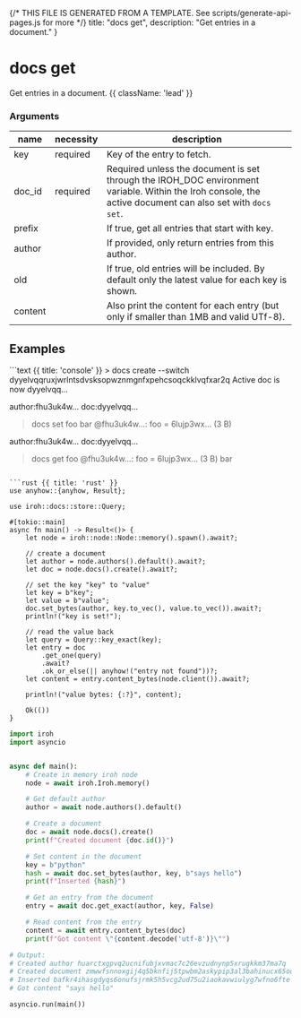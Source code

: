 {/* THIS FILE IS GENERATED FROM A TEMPLATE. See scripts/generate-api-pages.js for more */}
    title: "docs get",
    description: "Get entries in a document."
}

<div className='not-prose mb-5'>
    <Breadcrumbs pages={[
        { name: 'API', href: '/docs/api', current: false },
        { name: 'docs get', href: '/docs/api/docs-get', current: true },
    ]} />
</div>

# docs get

Get entries in a document. {{ className: 'lead' }}


### Arguments

| name | necessity | description |
| ---- | --------- | ----------- |
| key  | required | Key of the entry to fetch. |
| doc_id  | required | Required unless the document is set through the IROH_DOC environment variable. Within the Iroh console, the active document can also set with `docs set`. |
| prefix  |  | If true, get all entries that start with key. |
| author  |  | If provided, only return entries from this author. |
| old  |  | If true, old entries will be included. By default only the latest value for each key is shown. |
| content  |  | Also print the content for each entry (but only if smaller than 1MB and valid UTf-8). |



## Examples

<CodeGroup title="docs get">
```text {{ title: 'console' }}
> docs create --switch
dyyelvqqruxjwrlntsdvsksopwznmgnfxpehcsoqckklvqfxar2q
Active doc is now dyyelvqq…

author:fhu3uk4w… doc:dyyelvqq…
> docs set foo bar
@fhu3uk4w…: foo = 6lujp3wx… (3 B)

author:fhu3uk4w… doc:dyyelvqq…
> docs get foo
@fhu3uk4w…: foo = 6lujp3wx… (3 B)
bar


```

```rust {{ title: 'rust' }}
use anyhow::{anyhow, Result};

use iroh::docs::store::Query;

#[tokio::main]
async fn main() -> Result<()> {
    let node = iroh::node::Node::memory().spawn().await?;

    // create a document
    let author = node.authors().default().await?;
    let doc = node.docs().create().await?;

    // set the key "key" to "value"
    let key = b"key";
    let value = b"value";
    doc.set_bytes(author, key.to_vec(), value.to_vec()).await?;
    println!("key is set!");

    // read the value back
    let query = Query::key_exact(key);
    let entry = doc
        .get_one(query)
        .await?
        .ok_or_else(|| anyhow!("entry not found"))?;
    let content = entry.content_bytes(node.client()).await?;

    println!("value bytes: {:?}", content);

    Ok(())
}

```



```python {{ title: 'python' }}
import iroh
import asyncio


async def main():
    # Create in memory iroh node
    node = await iroh.Iroh.memory()

    # Get default author
    author = await node.authors().default()

    # Create a document
    doc = await node.docs().create()
    print(f"Created document {doc.id()}")

    # Set content in the document
    key = b"python"
    hash = await doc.set_bytes(author, key, b"says hello")
    print(f"Inserted {hash}")

    # Get an entry from the document
    entry = await doc.get_exact(author, key, False)

    # Read content from the entry
    content = await entry.content_bytes(doc)
    print(f"Got content \"{content.decode('utf-8')}\"")

# Output:
# Created author huarctxgpvq2ucnifubjxvmac7c26evzudnynp5xrugkkm37ma7q
# Created document zmwwfsnnoxgij4q5bknfij5tpwbm2askypip3al3bahinucx65oq
# Inserted bafkr4ihasgdyqs6onufsjrmk5h5vcg2ud75u2iaokavwiulyg7wfno6fte
# Got content "says hello"

asyncio.run(main())

```


</CodeGroup>
